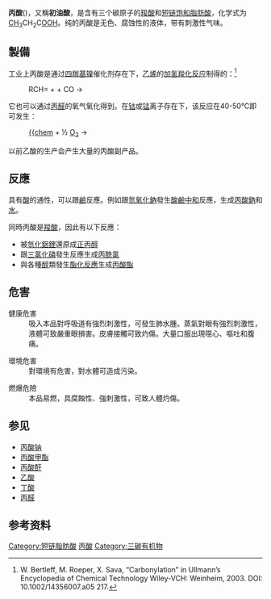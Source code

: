{{Chembox
|   Name = 丙酸
|   ImageFile = Propionic acid structure.svg
|   ImageFile2 = Propionic-acid-3D-balls.png
|   ImageFile3 = Propionic acid spheres.png
|   ImageSize = 250px
|   ImageName = 丙酸
|   IUPACName = propanoic acid
|   OtherNames = ethanecarboxylic acid
|Section1={{Chembox Identifiers
| IUPHAR_ligand = 1062
| DrugBank_Ref = {{drugbankcite|correct|drugbank}}
| DrugBank = DB03766
| ChEBI_Ref = {{ebicite|correct|EBI}}
| ChEBI = 30768
| SMILES = CCC(=O)O
| EINECS =  	201-176-3
| CASNo = 79-09-4
| CASNo_Ref = {{cascite|correct|CAS}}
| ChEMBL_Ref = {{ebicite|correct|EBI}}
| ChEMBL = 14021
| PubChem = 1032
| ChemSpiderID_Ref = {{chemspidercite|correct|chemspider}}
| ChemSpiderID = 1005
| SMILES2 = CCC(=O)O
| StdInChI_Ref = {{stdinchicite|correct|chemspider}}
| StdInChI = 1S/C3H6O2/c1-2-3(4)5/h2H2,1H3,(H,4,5)
| StdInChIKey_Ref = {{stdinchicite|correct|chemspider}}
| StdInChIKey = XBDQKXXYIPTUBI-UHFFFAOYSA-N
| RTECS = UE5950000
 }}
|Section2 = {{Chembox Properties
|   Formula = CH<sub>3</sub>CH<sub>2</sub>COOH
|   MolarMass = 74.08 
|   Appearance = 无色液体
|   Density = 0.99 g/cm³ (液)
|   Solubility = 混溶
|   MeltingPt = -21 °C (252 K)
|   BoilingPt = 141 °C (414 K)
|   pKa = 4.88
|   Viscosity = 10 [[帕斯卡每秒|mPa·s]]
  }}
| Section3 = {{Chembox Structure
|   Dipole = 0.63 [[德拜|D]]
  }}
| Section7 = {{Chembox Hazards
|   ExternalMSDS = 
|   MainHazards = 腐蚀性
|   NFPA-H = 3
|   NFPA-F = 2
|   NFPA-R =
|   FlashPt = 54°C
|   RPhrases = {{R34}}
|   SPhrases = {{S1/2}}, {{S23}}, {{S36}}, {{S45}}
  }}
}}
'''丙酸'''({{lang|en|propanoic acid}})，又稱'''初油酸'''，是含有三个碳原子的[[羧酸|羧酸]]和[[短链饱和脂肪酸|短链饱和脂肪酸]]，化学式为[[碳|C]][[氢|H]]<sub>3</sub>CH<sub>2</sub>C[[氧|O]]OH。纯的丙酸是无色、腐蚀性的液体，带有刺激性气味。

== 製備 ==
工业上丙酸是通过[[四羰基镍|四羰基镍]]催化剂存在下，[[乙烯|乙烯]]的[[加氢羧化反应|加氢羧化反应]]制得的：<ref>W. Bertleff, M. Roeper, X. Sava, “Carbonylation” in Ullmann’s Encyclopedia of Chemical Technology Wiley-VCH: Weinheim, 2003. DOI: 10.1002/14356007.a05 217.</ref>
:RCH={{chem|CH|2}}  +  {{chem|H|2|O}}  +  CO    →   {{chem|CH|3|CH|2|CO|2|H}}

它也可以通过[[丙醛|丙醛]]的氧气氧化得到。在[[钴|钴]]或[[锰|锰]]离子存在下，该反应在40-50°C即可发生：
:[[丙醛|{{chem]] + ½ [[氧|O<sub>2</sub>]] → {{chem|CH|3|CH|2|COOH}}

以前乙酸的生产会产生大量的丙酸副产品。
==反應==
具有[[酸|酸]]的通性，可以跟[[鹼|鹼]]反應。例如跟[[氫氧化鈉|氫氧化鈉]]發生[[酸鹼中和|酸鹼中和]]反應，生成[[丙酸鈉|丙酸鈉]]和[[水|水]]。

同時丙酸是[[羧酸|羧酸]]，因此有以下反應：
* 被[[氫化鋁鋰|氫化鋁鋰]]還原成[[正丙醇|正丙醇]]
* 跟[[三氯化磷|三氯化磷]]發生反應生成[[丙酰氯|丙酰氯]]
* 與各種[[醇|醇]]類發生[[酯化反應|酯化反應]]生成[[丙酸酯|丙酸酯]]

==危害==
;健康危害
:吸入本品對呼吸道有強烈刺激性，可發生肺水腫。蒸氣對眼有強烈刺激性，液體可致嚴重眼損害。皮膚接觸可致灼傷。大量口服出現噁心、嘔吐和腹痛。

;環境危害
:對環境有危害，對水體可造成污染。

;燃爆危險
:本品易燃，具腐蝕性、強刺激性，可致人體灼傷。

== 参见 ==
* [[丙酸钠|丙酸钠]]
* [[丙酸甲酯|丙酸甲酯]]
* [[丙酸酐|丙酸酐]]
* [[乙酸|乙酸]]
* [[丁酸|丁酸]]
* [[丙醛|丙醛]]

== 参考资料 ==
{{reflist}}

{{Authority control}}

{{脂肪酸}}
{{丙酸盐}}

[[Category:短链脂肪酸|Category:短链脂肪酸]]
[[Category:丙酸|]]
[[Category:三碳有机物|Category:三碳有机物]]